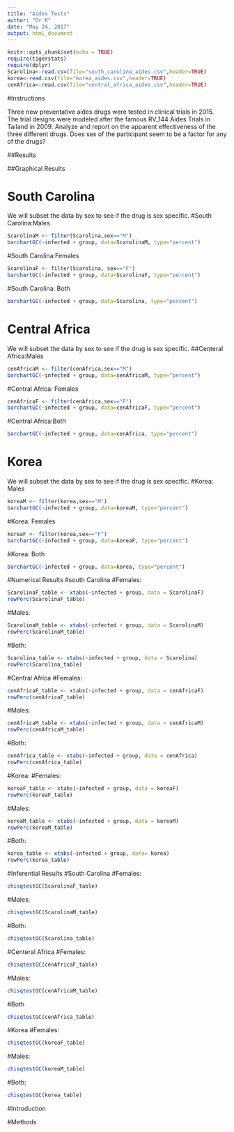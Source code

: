 ---
title: "Aides Tests"
author: "Dr K"
date: "May 24, 2017"
output: html_document
---

```{r setup, include=FALSE}
knitr::opts_chunk$set(echo = TRUE)
require(tigerstats)
require(dplyr)
Scarolina<-read.csv(file="south_carolina_aides.csv",header=TRUE)
korea<-read.csv(file="korea_aides.csv",header=TRUE)
cenAfrica<-read.csv(file="central_africa_aides.csv",header=TRUE)
```

#Instructions

Three new preventative aides drugs were tested in clinical trials in 2015. The trial designs were modeled after the famous RV_144 Aides Trials in Tailand in 2009.  Analyze and report on the apparent effectiveness of the three different drugs. Does sex of the participant seem to be a factor for any of the drugs?

##Results

##Graphical Results


# South Carolina

We will subset the data by sex to see if the drug is sex specific.
#South Carolina:Males
```{r}
ScarolinaM <- filter(Scarolina,sex=="M")
barchartGC(~infected + group, data=ScarolinaM, type="percent")
```
#South Carolina:Females
```{r}
ScarolinaF <- filter(Scarolina, sex=="F")
barchartGC(~infected + group, data=ScarolinaF, type="percent")
```
#South Carolina: Both
```{r}
barchartGC(~infected + group, data=Scarolina, type="percent")
```

# Central Africa

We will subset the data by sex to see if the drug is sex specific.
##Centeral Africa:Males
```{r}
cenAfricaM <- filter(cenAfrica,sex=="M")
barchartGC(~infected + group, data=cenAfricaM, type="percent")
```

#Central Africa: Females
```{r}
cenAfricaF <- filter(cenAfrica,sex=="F")
barchartGC(~infected + group, data=cenAfricaF, type="percent")
```
#Central Africa:Both
```{r}
barchartGC(~infected + group, data=cenAfrica, type="percent")
```

# Korea
We will subset the data by sex to see if the drug is sex specific.
#Korea: Males
```{r}
koreaM <- filter(korea,sex=="M")
barchartGC(~infected + group, data=koreaM, type="percent")
```

#Korea: Females
```{r}
koreaF <- filter(korea,sex=="F")
barchartGC(~infected + group, data=koreaF, type="percent")
```
#Korea: Both
```{r}
barchartGC(~infected + group, data=korea, type="percent")
```

#Numerical Results
#south Carolina 
#Females: 
```{r}
ScarolinaF_table <- xtabs(~infected + group, data = ScarolinaF)
rowPerc(ScarolinaF_table)
```
#Males:
```{r}
ScarolinaM_table <- xtabs(~infected + group, data = ScarolinaM)
rowPerc(ScarolinaM_table)
```
#Both: 
```{r}
Scarolina_table <- xtabs(~infected + group, data = Scarolina)
rowPerc(Scarolina_table)      
```

#Central Africa
#Females:
```{r}
cenAfricaF_table <- xtabs(~infected + group, data = cenAfricaF)
rowPerc(cenAfricaF_table)
```
#Males:
```{r}
cenAfricaM_table <- xtabs(~infected + group, data = cenAfricaM)
rowPerc(cenAfricaM_table)
```
#Both: 
```{r}
cenAfrica_table <- xtabs(~infected + group, data = cenAfrica)
rowPerc(cenAfrica_table)
```
#Korea:
#Females:
```{r}
koreaF_table <- xtabs(~infected + group, data = koreaF)
rowPerc(koreaF_table)
```
#Males:
```{r}
koreaM_table <- xtabs(~infected + group, data = koreaM)
rowPerc(koreaM_table)
```
#Both:
```{r}
korea_table <- xtabs(~infected + group, data= korea)
rowPerc(korea_table)
```

#Inferential Results
#South Carolina 
#Females: 
```{r}
chisqtestGC(ScarolinaF_table)
```

#Males: 
```{r}
chisqtestGC(ScarolinaM_table)
```
#Both: 
```{r}
chisqtestGC(Scarolina_table)
```
#Centeral Africa
#Females:
```{r}
chisqtestGC(cenAfricaF_table)
```
#Males:
```{r}
chisqtestGC(cenAfricaM_table)
```
#Both
```{r}
chisqtestGC(cenAfrica_table)
```
#Korea
#Females:
```{r}
chisqtestGC(koreaF_table)
```
#Males:
```{r}
chisqtestGC(koreaM_table)
```
#Both:
```{r}
chisqtestGC(korea_table)
```

#Introduction 




#Methods








